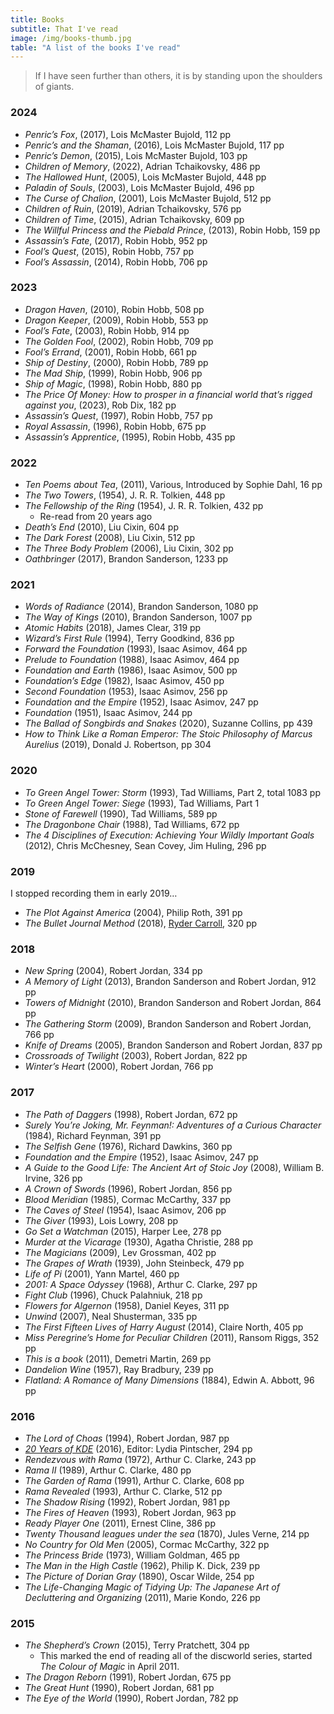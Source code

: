 ```yaml
---
title: Books
subtitle: That I've read
image: /img/books-thumb.jpg
table: "A list of the books I've read"
---
```


> If I have seen further than others, it is by standing upon the shoulders of giants.


### 2024

* _Penric's Fox_, (2017), Lois McMaster Bujold, 112 pp
* _Penric's and the Shaman_, (2016), Lois McMaster Bujold, 117 pp
* _Penric's Demon_, (2015), Lois McMaster Bujold, 103 pp
* _Children of Memory_, (2022), Adrian Tchaikovsky, 486 pp
* _The Hallowed Hunt_, (2005), Lois McMaster Bujold, 448 pp
* _Paladin of Souls_, (2003), Lois McMaster Bujold, 496 pp
* _The Curse of Chalion_, (2001), Lois McMaster Bujold, 512 pp
* _Children of Ruin_, (2019), Adrian Tchaikovsky, 576 pp
* _Children of Time_, (2015), Adrian Tchaikovsky, 609 pp
* _The Willful Princess and the Piebald Prince_, (2013), Robin Hobb, 159 pp
* _Assassin's Fate_, (2017), Robin Hobb, 952 pp
* _Fool's Quest_, (2015), Robin Hobb, 757 pp
* _Fool's Assassin_, (2014), Robin Hobb, 706 pp

### 2023

* _Dragon Haven_, (2010), Robin Hobb, 508 pp
* _Dragon Keeper_, (2009), Robin Hobb, 553 pp
* _Fool's Fate_, (2003), Robin Hobb, 914 pp
* _The Golden Fool_, (2002), Robin Hobb, 709 pp
* _Fool's Errand_, (2001), Robin Hobb, 661 pp
* _Ship of Destiny_, (2000), Robin Hobb, 789 pp
* _The Mad Ship_, (1999), Robin Hobb, 906 pp
* _Ship of Magic_, (1998), Robin Hobb, 880 pp
* _The Price Of Money: How to prosper in a financial world that’s rigged against you_, (2023), Rob Dix, 182 pp
* _Assassin's Quest_, (1997), Robin Hobb, 757 pp
* _Royal Assassin_, (1996), Robin Hobb, 675 pp
* _Assassin's Apprentice_, (1995), Robin Hobb, 435 pp

### 2022

* _Ten Poems about Tea_, (2011), Various, Introduced by Sophie Dahl, 16 pp
* _The Two Towers_, (1954), J. R. R. Tolkien,  448 pp
* _The Fellowship of the Ring_ (1954), J. R. R. Tolkien, 432 pp
  * Re-read from 20 years ago
* _Death's End_ (2010), Liu Cixin, 604 pp
* _The Dark Forest_ (2008), Liu Cixin, 512 pp
* _The Three Body Problem_ (2006), Liu Cixin, 302 pp
* _Oathbringer_ (2017), Brandon Sanderson, 1233 pp

### 2021

* _Words of Radiance_ (2014), Brandon Sanderson, 1080 pp
* _The Way of Kings_ (2010), Brandon Sanderson, 1007 pp
* _Atomic Habits_ (2018), James Clear, 319 pp
* _Wizard's First Rule_ (1994), Terry Goodkind, 836 pp
* _Forward the Foundation_ (1993), Isaac Asimov, 464 pp
* _Prelude to Foundation_ (1988), Isaac Asimov, 464 pp
* _Foundation and Earth_ (1986), Isaac Asimov, 500 pp
* _Foundation's Edge_ (1982), Isaac Asimov, 450 pp
* _Second Foundation_ (1953), Isaac Asimov, 256 pp
* _Foundation and the Empire_ (1952), Isaac Asimov, 247 pp
* _Foundation_ (1951), Isaac Asimov, 244 pp
* _The Ballad of Songbirds and Snakes_ (2020), Suzanne Collins, pp 439
* _How to Think Like a Roman Emperor: The Stoic Philosophy of Marcus Aurelius_ (2019), Donald J. Robertson, pp 304

### 2020

* _To Green Angel Tower: Storm_ (1993), Tad Williams, Part 2, total 1083 pp
* _To Green Angel Tower: Siege_ (1993), Tad Williams, Part 1
* _Stone of Farewell_ (1990), Tad Williams, 589 pp
* _The Dragonbone Chair_ (1988), Tad Williams, 672 pp
* _The 4 Disciplines of Execution: Achieving Your Wildly Important Goals_ (2012),  Chris McChesney, Sean Covey, Jim Huling, 296 pp

### 2019

I stopped recording them in early 2019...

* _The Plot Against America_ (2004), Philip Roth, 391 pp
* _The Bullet Journal Method_ (2018), [Ryder Carroll](https://bulletjournal.com/), 320 pp

### 2018

* _New Spring_ (2004), Robert Jordan, 334 pp
* _A Memory of Light_ (2013), Brandon Sanderson and Robert Jordan, 912 pp
* _Towers of Midnight_ (2010), Brandon Sanderson and Robert Jordan, 864 pp
* _The Gathering Storm_ (2009), Brandon Sanderson and Robert Jordan, 766 pp
* _Knife of Dreams_ (2005), Brandon Sanderson and Robert Jordan, 837 pp
* _Crossroads of Twilight_ (2003), Robert Jordan, 822 pp
* _Winter's Heart_ (2000), Robert Jordan, 766 pp

### 2017

* _The Path of Daggers_ (1998), Robert Jordan, 672 pp
* _Surely You're Joking, Mr. Feynman!: Adventures of a Curious Character_ (1984), Richard Feynman, 391 pp
* _The Selfish Gene_ (1976), Richard Dawkins, 360 pp
* _Foundation and the Empire_ (1952), Isaac Asimov, 247 pp
* _A Guide to the Good Life: The Ancient Art of Stoic Joy_ (2008), William B. Irvine, 326 pp
* _A Crown of Swords_ (1996), Robert Jordan, 856 pp
* _Blood Meridian_ (1985), Cormac McCarthy, 337 pp
* _The Caves of Steel_ (1954), Isaac Asimov, 206 pp
* _The Giver_ (1993), Lois Lowry, 208 pp
* _Go Set a Watchman_ (2015), Harper Lee, 278 pp
* _Murder at the Vicarage_ (1930), Agatha Christie, 288 pp
* _The Magicians_ (2009), Lev Grossman, 402 pp
* _The Grapes of Wrath_ (1939), John Steinbeck, 479 pp
* _Life of Pi_ (2001), Yann Martel, 460 pp
* _2001: A Space Odyssey_ (1968), Arthur C. Clarke, 297 pp
* _Fight Club_ (1996), Chuck Palahniuk, 218 pp
* _Flowers for Algernon_ (1958), Daniel Keyes, 311 pp
* _Unwind_ (2007), Neal Shusterman, 335 pp
* _The First Fifteen Lives of Harry August_ (2014), Claire North, 405 pp
* _Miss Peregrine’s Home for Peculiar Children_ (2011), Ransom Riggs, 352 pp
* _This is a book_ (2011), Demetri Martin, 269 pp
* _Dandelion Wine_ (1957), Ray Bradbury, 239 pp
* _Flatland: A Romance of Many Dimensions_ (1884), Edwin A. Abbott, 96 pp

### 2016

* _The Lord of Choas_ (1994), Robert Jordan, 987 pp
* [_20 Years of KDE_](https://20years.kde.org/book/) (2016), Editor: Lydia Pintscher, 294 pp
* _Rendezvous with Rama_ (1972), Arthur C. Clarke, 243 pp
* _Rama II_ (1989), Arthur C. Clarke, 480 pp
* _The Garden of Rama_ (1991), Arthur C. Clarke, 608 pp
* _Rama Revealed_ (1993), Arthur C. Clarke, 512 pp
* _The Shadow Rising_ (1992), Robert Jordan, 981 pp
* _The Fires of Heaven_ (1993), Robert Jordan, 963 pp
* _Ready Player One_ (2011), Ernest Cline, 386 pp
* _Twenty Thousand leagues under the sea_ (1870), Jules Verne, 214 pp
* _No Country for Old Men_ (2005), Cormac McCarthy, 322 pp
* _The Princess Bride_ (1973), William Goldman, 465 pp
* _The Man in the High Castle_ (1962), Philip K. Dick, 239 pp
* _The Picture of Dorian Gray_ (1890), Oscar Wilde, 254 pp
* _The Life-Changing Magic of Tidying Up: The Japanese Art of Decluttering and Organizing_ (2011), Marie Kondo, 226 pp

### 2015

* _The Shepherd's Crown_ (2015), Terry Pratchett, 304 pp
  * This marked the end of reading all of the discworld series, started _The Colour of Magic_ in April 2011.
* _The Dragon Reborn_ (1991), Robert Jordan, 675 pp
* _The Great Hunt_ (1990), Robert Jordan, 681 pp
* _The Eye of the World_ (1990), Robert Jordan, 782 pp
